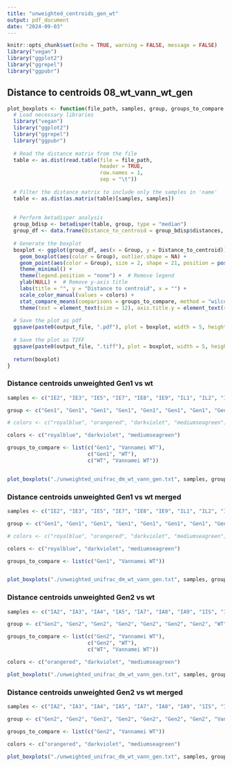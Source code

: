 ```yaml
---
title: "unweighted_centroids_gen_wt"
output: pdf_document
date: "2024-09-03"
---
```


```r
knitr::opts_chunk$set(echo = TRUE, warning = FALSE, message = FALSE)
library("vegan")
library("ggplot2")
library("ggrepel")
library("ggpubr")
```

## Distance to centroids 08_wt_vann_wt_gen
```r
plot_boxplots <- function(file_path, samples, group, groups_to_compare, colors, output_file) {
  # Load necessary libraries
  library("vegan")
  library("ggplot2")
  library("ggrepel")
  library("ggpubr")
  
  # Read the distance matrix from the file
  table <- as.dist(read.table(file = file_path,
                              header = TRUE, 
                              row.names = 1,
                              sep = "\t"))
  
  # Filter the distance matrix to include only the samples in 'name'
  table <- as.dist(as.matrix(table)[samples, samples])
  
  
  # Perform betadisper analysis
  group_bdisp <- betadisper(table, group, type = "median")
  group_df <- data.frame(Distance_to_centroid = group_bdisp$distances, Group = group_bdisp$group)
  
  # Generate the boxplot
  boxplot <- ggplot(group_df, aes(x = Group, y = Distance_to_centroid)) +
    geom_boxplot(aes(color = Group), outlier.shape = NA) +
    geom_point(aes(color = Group), size = 2, shape = 21, position = position_jitterdodge()) +
    theme_minimal() +
    theme(legend.position = "none") +  # Remove legend
    ylab(NULL) +  # Remove y-axis title
    labs(title = "", y = "Distance to centroid", x = "") +
    scale_color_manual(values = colors) +
    stat_compare_means(comparisons = groups_to_compare, method = "wilcox.test", digits=4) +
    theme(text = element_text(size = 12), axis.title.y = element_text(size = 12))
  
  # Save the plot as pdf
  ggsave(paste0(output_file, ".pdf"), plot = boxplot, width = 5, height = 5, units = "in")
  
  # Save the plot as TIFF
  ggsave(paste0(output_file, ".tiff"), plot = boxplot, width = 5, height = 5, units = "in", dpi = 300)
  
  return(boxplot)
}

```

### Distance centroids unweighted Gen1 vs wt
```r
samples <- c("IE2", "IE3", "IE5", "IE7", "IE8", "IE9", "IL1", "IL2", "IL3", "IL4", "IL6", "IL8", "1IS", "IS", "P210", "P2-9", "P212", "P2-11", "P24", "P25", "P28", "P2-14")

group <- c("Gen1", "Gen1", "Gen1", "Gen1", "Gen1", "Gen1", "Gen1", "Gen1", "Gen1", "Gen1", "Gen1", "Gen1", "WT", "WT", "Vannamei WT", "Vannamei WT", "Vannamei WT", "Vannamei WT", "Vannamei WT", "Vannamei WT", "Vannamei WT", "Vannamei WT")

# colors <- c("royalblue", "orangered", "darkviolet", "mediumseagreen")

colors <- c("royalblue", "darkviolet", "mediumseagreen")

groups_to_compare <- list(c("Gen1", "Vannamei WT"),
                          c("Gen1", "WT"),
                          c("WT", "Vannamei WT"))


plot_boxplots("./unweighted_unifrac_dm_wt_vann_gen.txt", samples, group, groups_to_compare, colors, "./unweighted_wt_gen1")
```

### Distance centroids unweighted Gen1 vs wt merged
```r
samples <- c("IE2", "IE3", "IE5", "IE7", "IE8", "IE9", "IL1", "IL2", "IL3", "IL4", "IL6", "IL8", "1IS", "IS", "P210", "P2-9", "P212", "P2-11", "P24", "P25", "P28", "P2-14")

group <- c("Gen1", "Gen1", "Gen1", "Gen1", "Gen1", "Gen1", "Gen1", "Gen1", "Gen1", "Gen1", "Gen1", "Gen1", "Vannamei WT", "Vannamei WT", "Vannamei WT", "Vannamei WT", "Vannamei WT", "Vannamei WT", "Vannamei WT", "Vannamei WT", "Vannamei WT", "Vannamei WT")

# colors <- c("royalblue", "orangered", "darkviolet", "mediumseagreen")

colors <- c("royalblue", "darkviolet", "mediumseagreen")

groups_to_compare <- list(c("Gen1", "Vannamei WT"))


plot_boxplots("./unweighted_unifrac_dm_wt_vann_gen.txt", samples, group, groups_to_compare, colors, "./unweighted_wt_gen1_merged")
```


### Distance centroids unweighted Gen2 vs wt
```r
samples <- c("IA2", "IA3", "IA4", "IA5", "IA7", "IA8", "IA9", "1IS", "IS", "P210", "P2-9", "P212", "P2-11", "P24", "P25", "P28", "P2-14")

group <- c("Gen2", "Gen2", "Gen2", "Gen2", "Gen2", "Gen2", "Gen2", "WT", "WT", "Vannamei WT", "Vannamei WT", "Vannamei WT", "Vannamei WT", "Vannamei WT", "Vannamei WT", "Vannamei WT", "Vannamei WT")

groups_to_compare <- list(c("Gen2", "Vannamei WT"),
                          c("Gen2", "WT"),
                          c("WT", "Vannamei WT"))

colors <- c("orangered", "darkviolet", "mediumseagreen")

plot_boxplots("./unweighted_unifrac_dm_wt_vann_gen.txt", samples, group, groups_to_compare, colors, "./unweighted_wt_gen2")
```

### Distance centroids unweighted Gen2 vs wt merged
```r
samples <- c("IA2", "IA3", "IA4", "IA5", "IA7", "IA8", "IA9", "1IS", "IS", "P210", "P2-9", "P212", "P2-11", "P24", "P25", "P28", "P2-14")

group <- c("Gen2", "Gen2", "Gen2", "Gen2", "Gen2", "Gen2", "Gen2", "Vannamei WT", "Vannamei WT", "Vannamei WT", "Vannamei WT", "Vannamei WT", "Vannamei WT", "Vannamei WT", "Vannamei WT", "Vannamei WT", "Vannamei WT")

groups_to_compare <- list(c("Gen2", "Vannamei WT"))

colors <- c("orangered", "darkviolet", "mediumseagreen")

plot_boxplots("./unweighted_unifrac_dm_wt_vann_gen.txt", samples, group, groups_to_compare, colors, "./unweighted_wt_gen2_merged")
```